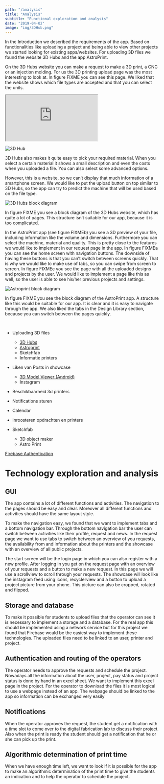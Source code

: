 ```yaml
---
path: "/analysis"
title: "Analysis"
subtitle: "Functional exploration and analysis"
date: "2019-04-02"
image: "img/3DHub.png"
---
```


In the Introduction we described the requirements of the app. Based on functionalities like uploading a project and being able to view other projects we started looking for existing apps/websites. For uploading 3D files we found the website 3D Hubs and the app AstroPrint.

On the 3D Hubs website you can make a request to make a 3D print, a CNC or an injection molding. For us the 3D printing upload page was the most interesting to look at. In figure FIXME you can see this page. We liked that the website shows which file types are accepted and that you can select the units.

<body>

<iframe src="https://www.3dhubs.com/3dprint">
</iframe>

</body>

![3D Hub](img/3DHub.png)

3D Hubs also makes it quite easy to pick your required material. When you select a certain material it shows a small description and even the costs when you uploaded a file. You can also select some advanced options.

However, this is a website, so we can’t display that much information of a smartphone screen. We would like to put the upload button on top similar to 3D Hubs, so the app can try to predict the machine that will be used based on the file type.

![3D Hubs block diagram](img/3dhubs_block_diagram.png)

In figure FIXME you see a block diagram of the 3D Hubs website, which has quite a lot of pages. This structure isn’t suitable for our app, because it is too complicated.

In the AstroPrint app (see figure FIXMEb) you see a 3D preview of your file, including information like the volume and dimensions. Furthermore you can select the machine, material and quality. This is pretty close to the features we would like to implement in our request page in the app.
In figure FIXMEa you can see the home screen with navigation buttons. The downside of having these buttons is that you can’t switch between screens quickly. That is why we would like to make use of tabs, so you can swipe from screen to screen. In figure FIXMEc you see the page with all the uploaded designs and projects by the user. We would like to implement a page like this as well, so the user is able to see his/her previous projects and settings.

![Astroprint block diagram](img/astroprint_block_diagram.png)

In figure FIXME you see the block diagram of the AstroPrint app. A structure like this would be suitable for our app. It is clear and it is easy to navigate through the app. We also liked the tabs in the Design Library section, because you can switch between the pages quickly.

<br />

- Uploading 3D files

  - [3D Hubs](https://www.3dhubs.com/)
  - [Astroprint](https://www.astroprint.com/)
  - Sketchfab
  - Informatie printers

- Liken van Posts in showcase
  - [3D Model Viewer (Android)](https://github.com/andresoviedo/android-3D-model-viewer)
  - Instagram
- Beschikbaarheid 3d printers
- Notifications sturen
- Calendar
- Inroosteren opdrachten en printers
- Sketchfab
  - 3D object maker
  - Astro Print

[Firebase Authentication](https://firebase.google.com/docs/auth/)

# Technology exploration and analysis

## GUI

The app contains a lot of different functions and activities. The navigation to the pages should be easy and clear. Moreover all different functions and activities should have the same layout style.

To make the navigation easy, we found that we want to implement tabs and a bottom navigation bar. Through the bottom navigation bar the user can switch between activities like their profile, request and news. In the request page we want to use tabs to switch between an overview of you requests, the availability from and information about the printers and the showcase with an overview of all public projects.

The start screen will be the login page in which you can also register with a new profile. After logging in you get on the request page with an overview of your requests and a button to make a new request. In this page we will use a scrollview to scroll through your requests.
The showcase will look like the instagram feed using icons, recyclerview and a button to upload a project picture from your phone. This picture can also be cropped, rotated and flipped.

## Storage and database

To make it possible for students to upload files that the operator can see it is necessary to implement a storage and a database. For the real app this should be implemented using a network service but for this project we found that Firebase would be the easiest way to implement these technologies. The uploaded files need to be linked to an user, printer and project.

## Authentication and routing of the operators

The operator needs to approve the requests and schedule the project. Nowadays all the information about the user, project, pay status and project status is done by hand in an excel sheet. We want to implement this excel page in the project. For the operator to download the files it is most logical to use a webpage instead of an app. The webpage should be linked to the app so information can be exchanged very easily

## Notifications

When the operator approves the request, the student get a notification with a time slot to come over to the digital fabrication lab to discuss their project. Also when the print is ready the student should get a notification that he or she can pick up the print.

## Algorithmic determination of print time

When we have enough time left, we want to look if it is possible for the app to make an algorithmic determination of the print time to give the students an indication and to help the operator to schedule the project.
